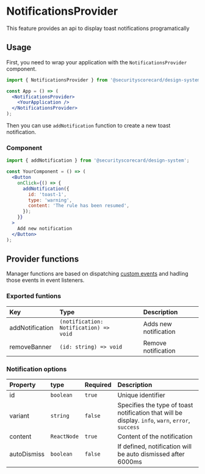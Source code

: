 
<Meta title="managers/NotificationsProvider/Docs" />

# NotificationsProvider

This feature provides an api to display toast notifications programatically

## Usage

First, you need to wrap your application with the `NotificationsProvider` component.

```jsx
import { NotificationsProvider } from '@securityscorecard/design-system';

const App = () => (
  <NotificationsProvider>
    <YourApplication />
  </NotificationsProvider>
);
```

Then you can use `addNotification` function to create a new toast notification.

### Component

```jsx
import { addNotification } from '@securityscorecard/design-system';

const YourComponent = () => (
  <Button
    onClick={() => {
      addNotification({
        id: 'toast-1',
        type: 'warning',
        content: 'The rule has been resumed',
      });
    }}
  >
    Add new notification
  </Button>
);
```

## Provider functions

Manager functions are based on dispatching [custom events](https://developer.mozilla.org/en-US/docs/Web/Events/Creating_and_triggering_events)
and hadling those events in event listeners.

### Exported funtions

| Key             | Type                                              | Description           |
| :-------------- | :------------------------------------------------ | :-------------------- |
| addNotification | <code>(notification: Notification) => void</code> | Adds new notification |
| removeBanner    | <code>(id: string) => void</code>                 | Remove notification   |

### Notification options

| Property    | type        | Required | Description                                                                                       |
| :---------- | :---------- | :------- | :------------------------------------------------------------------------------------------------ |
| id          | `boolean`   | `true`   | Unique identifier                                                                                 |
| variant     | `string`    | `false`  | Specifies the type of toast notification that will be display. `info`, `warn`, `error`, `success` |
| content     | `ReactNode` | `true`   | Content of the notification                                                                       |
| autoDismiss | `boolean`   | `false`  | If defined, notification will be auto dismissed after 6000ms                                      |
